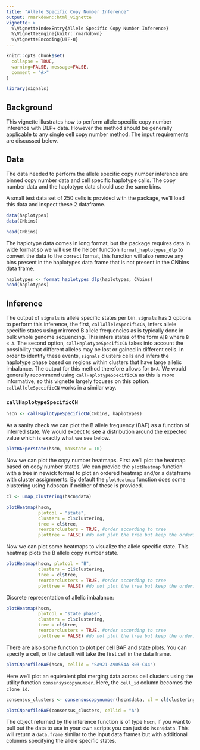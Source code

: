 ```yaml
---
title: "Allele Specific Copy Number Inference"
output: rmarkdown::html_vignette
vignette: >
  %\VignetteIndexEntry{Allele Specific Copy Number Inference}
  %\VignetteEngine{knitr::rmarkdown}
  %\VignetteEncoding{UTF-8}
---
```


```r
knitr::opts_chunk$set(
  collapse = TRUE,
  warning=FALSE, message=FALSE, 
  comment = "#>"
)
```

```r
library(signals)
```

## Background
This vignette illustrates how to perform allele specific copy number inference with DLP+ data. However the method should be generally applicable to any single cell copy number method. The input requirements are discussed below.

## Data
The data needed to perform the allele specific copy number inference are binned copy number data and cell specific haplotype calls. The copy number data and the haplotype data should use the same bins.

A small test data set of 250 cells is provided with the package, we'll load this data and inspect these 2 dataframe.

```r
data(haplotypes)
data(CNbins)
```

```r
head(CNbins)
```

The haplotype data comes in long format, but the package requires data in wide format so we will use the helper function `format_haplotypes_dlp` to convert the data to the correct format, this function will also remove any bins present in the haplotypes data frame that is not present in the CNbins data frame.
```r
haplotypes <- format_haplotypes_dlp(haplotypes, CNbins)
head(haplotypes)
```

## Inference

The output of `signals` is allele specific states per bin. `signals` has 2 options to perform this inference, the first, `callAlleleSpecificCN`, infers allele specific states using mirrored B allele frequencies as is typically done in bulk whole genome sequencing. This infers states of the form `A|B` where `B < A`. The second option, `callHaplotypeSpecificCN` takes into account the possibility that different alleles may be lost or gained in different cells. In order to identify these events, `signals` clusters cells and infers the haplotype phase based on regions within clusters that have large allelic imbalance. The output for this method therefore allows for `B>A`. We would generally recommend using `callHaplotypeSpecificCN` as this is more informative, so this vignette largely focuses on this option. `callAlleleSpecificCN` works in a similar way.

### `callHaplotypeSpecificCN`

```r
hscn <- callHaplotypeSpecificCN(CNbins, haplotypes)
```

As a sanity check we can plot the B allele frequency (BAF) as a function of inferred state. We would expect to see a distribution around the expected value which is exactly what we see below.

```r
plotBAFperstate(hscn, maxstate = 10)
```

Now we can plot the copy number heatmaps. First we'll plot the heatmap based on copy number states. We can provide the `plotHeatmap` function with a tree in newick format to plot an ordered heatmap and/or a dataframe with cluster assignments. By default the ```plotHeatmap``` function does some clustering using hdbscan if neither of these is provided. 

```r
cl <- umap_clustering(hscn$data)
```

```r
plotHeatmap(hscn, 
            plotcol = "state", 
            clusters = cl$clustering,
            tree = cl$tree, 
            reorderclusters = TRUE, #order according to tree
            plottree = FALSE) #do not plot the tree but keep the ordering )
```

Now we can plot some heatmaps to visualize the allele specific state. This heatmap plots the B allele copy number state.
```r
plotHeatmap(hscn, plotcol = "B",
            clusters = cl$clustering,
            tree = cl$tree, 
            reorderclusters = TRUE, #order according to tree
            plottree = FALSE) #do not plot the tree but keep the ordering )
```

Discrete representation of allelic imbalance:
```r
plotHeatmap(hscn, 
            plotcol = "state_phase", 
            clusters = cl$clustering,
            tree = cl$tree, 
            reorderclusters = TRUE, #order according to tree
            plottree = FALSE) #do not plot the tree but keep the ordering )
```

There are also some function to plot per cell BAF and state plots. You can specify a cell, or the default will take the first cell in the data frame.
```r
plotCNprofileBAF(hscn, cellid = "SA921-A90554A-R03-C44")
```

Here we'll plot an equivalent plot merging data across cell clusters using the utility function `consensyscopynumber`. Here, the `cell_id` column becomes the `clone_id`.

```r
consensus_clusters <- consensuscopynumber(hscn$data, cl = cl$clustering)

plotCNprofileBAF(consensus_clusters, cellid = "A")
```

The object returned by the inference function is of type `hscn`, if you want to pull out the data to use in your own scripts you can just do `hscn$data`. This will return a `data.frame` similar to the input data frames but with additional columns specifying the allele specific states.
